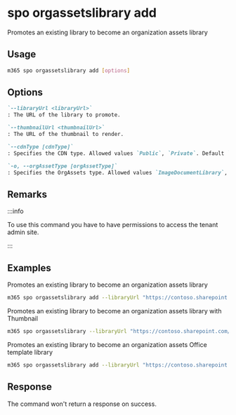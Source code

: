 
# spo orgassetslibrary add

Promotes an existing library to become an organization assets library

## Usage

```sh
m365 spo orgassetslibrary add [options]
```

## Options

```md definition-list
`--libraryUrl <libraryUrl>`
: The URL of the library to promote.

`--thumbnailUrl <thumbnailUrl>`
: The URL of the thumbnail to render.

`--cdnType [cdnType]`
: Specifies the CDN type. Allowed values `Public`, `Private`. Default `Private`.

`-o, --orgAssetType [orgAssetType]`
: Specifies the OrgAssets type. Allowed values `ImageDocumentLibrary`, `OfficeTemplateLibrary`, `OfficeFontLibrary`. Defaults to `ImageDocumentLibrary`.
```

<Global />

## Remarks

:::info

To use this command you have to have permissions to access the tenant admin site.

:::

## Examples

Promotes an existing library to become an organization assets library

```sh
m365 spo orgassetslibrary add --libraryUrl "https://contoso.sharepoint.com/SiteAssets"
```

Promotes an existing library to become an organization assets library with Thumbnail

```sh
m365 spo orgassetslibrary --libraryUrl "https://contoso.sharepoint.com/SiteAssets" --thumbnailUrl "https://contoso.sharepoint.com/assets/logo.png"
```

Promotes an existing library to become an organization assets Office template library

```sh
m365 spo orgassetslibrary add --libraryUrl "https://contoso.sharepoint.com/SiteAssets" --orgAssetType "OfficeTemplateLibrary"
```

## Response

The command won't return a response on success.
